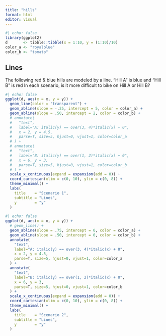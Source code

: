 ```yaml
---
title: "hills"
format: html
editor: visual
---
```


```r
#| echo: false
library(ggplot2)
d       <- tibble::tibble(x = 1:10, y = (1:10)/10)
color_a <- "royalblue"
color_b <- "tomato"
```

## Lines

The following red & blue hills are modeled by a line.  "Hill A" is blue and "Hill B" is red  In each scenario, is it more difficult to bike on Hill A or Hill B?

```r
#| echo: false
ggplot(d, aes(x = x, y = y)) +
  geom_line(color = "transparent") +
  geom_abline(slope = -.25, intercept = 5, color = color_a) +
  geom_abline(slope = .50, intercept = 2, color = color_b) +
  # annotate(
  #   "text", 
  #   label="A: italic(y) == over(3, 4)*italic(x) + 0", 
  #   x = 2, y = 4.5, 
  #   parse=T, size=5, hjust=0, vjust=1, color=color_a
  # ) +
  # annotate(
  #   "text", 
  #   label="B: italic(y) == over(1, 2)*italic(x) + 0", 
  #   x = 6, y = 3, 
  #   parse=T, size=5, hjust=0, vjust=1, color=color_b
  # ) +
  scale_x_continuous(expand = expansion(add = 0)) +
  coord_cartesian(xlim = c(0, 10), ylim = c(0, 8)) +
  theme_minimal() +
  labs(
    title    = "Scenario 1", 
    subtitle = "Lines", 
    y        = "y"
  )
```

```r
#| echo: false
ggplot(d, aes(x = x, y = y)) +
  # geom_line() +
  geom_abline(slope = .75, intercept = 0, color = color_a) +
  geom_abline(slope = .50, intercept = 0, color = color_b) +
  annotate(
    "text", 
    label="A: italic(y) == over(3, 4)*italic(x) + 0", 
    x = 2, y = 4.5, 
    parse=T, size=5, hjust=0, vjust=1, color=color_a
  ) +
  annotate(
    "text", 
    label="B: italic(y) == over(1, 2)*italic(x) + 0", 
    x = 6, y = 3, 
    parse=T, size=5, hjust=0, vjust=1, color=color_b
  ) +
  scale_x_continuous(expand = expansion(add = 0)) +
  coord_cartesian(xlim = c(0, 10), ylim = c(0, 8)) +
  theme_minimal() +
  labs(
    title    = "Scenario 2", 
    subtitle = "Lines", 
    y        = "y"
  )
```
